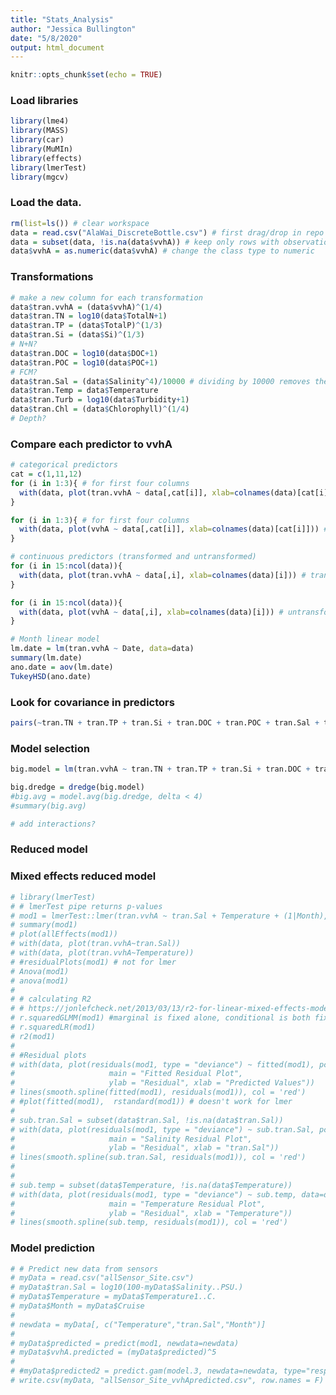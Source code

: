 ```yaml
---
title: "Stats_Analysis"
author: "Jessica Bullington"
date: "5/8/2020"
output: html_document
---
```


```r
knitr::opts_chunk$set(echo = TRUE)
```

### Load libraries
```r
library(lme4)
library(MASS)
library(car)
library(MuMIn)
library(effects)
library(lmerTest)
library(mgcv)
```


### Load the data.
```r
rm(list=ls()) # clear workspace
data = read.csv("AlaWai_DiscreteBottle.csv") # first drag/drop in repo on github website
data = subset(data, !is.na(data$vvhA)) # keep only rows with observations for vvhA
data$vvhA = as.numeric(data$vvhA) # change the class type to numeric
```

### Transformations
```r
# make a new column for each transformation
data$tran.vvhA = (data$vvhA)^(1/4)
data$tran.TN = log10(data$TotalN+1)
data$tran.TP = (data$TotalP)^(1/3)
data$tran.Si = (data$Si)^(1/3)
# N+N?
data$tran.DOC = log10(data$DOC+1)
data$tran.POC = log10(data$POC+1)
# FCM?
data$tran.Sal = (data$Salinity^4)/10000 # dividing by 10000 removes the scaling issue with lm
data$tran.Temp = data$Temperature
data$tran.Turb = log10(data$Turbidity+1)
data$tran.Chl = (data$Chlorophyll)^(1/4)
# Depth?
```

### Compare each predictor to vvhA
```r
# categorical predictors
cat = c(1,11,12)
for (i in 1:3){ # for first four columns
  with(data, plot(tran.vvhA ~ data[,cat[i]], xlab=colnames(data)[cat[i]])) # transformed vvhA
}

for (i in 1:3){ # for first four columns
  with(data, plot(vvhA ~ data[,cat[i]], xlab=colnames(data)[cat[i]])) # untransformed vvhA
}

# continuous predictors (transformed and untransformed)
for (i in 15:ncol(data)){ 
  with(data, plot(tran.vvhA ~ data[,i], xlab=colnames(data)[i])) # transformed vvhA
}

for (i in 15:ncol(data)){ 
  with(data, plot(vvhA ~ data[,i], xlab=colnames(data)[i])) # untransformed vvhA
}

```

```r
# Month linear model
lm.date = lm(tran.vvhA ~ Date, data=data)
summary(lm.date)
ano.date = aov(lm.date)
TukeyHSD(ano.date)
```


### Look for covariance in predictors
```r
pairs(~tran.TN + tran.TP + tran.Si + tran.DOC + tran.POC + tran.Sal + tran.Temp + tran.Turb + tran.Chl, data =data) # add N+N, FCM, Depth
```


### Model selection
```r
big.model = lm(tran.vvhA ~ tran.TN + tran.TP + tran.Si + tran.DOC + tran.POC + tran.Sal + tran.Temp + tran.Turb + tran.Chl + Month + Site, data =data)

big.dredge = dredge(big.model)
#big.avg = model.avg(big.dredge, delta < 4)
#summary(big.avg)

# add interactions?
```


### Reduced model


### Mixed effects reduced model
```r
# library(lmerTest)
# # lmerTest pipe returns p-values
# mod1 = lmerTest::lmer(tran.vvhA ~ tran.Sal + Temperature + (1|Month), data = data) # interaction not sig
# summary(mod1)
# plot(allEffects(mod1))
# with(data, plot(tran.vvhA~tran.Sal))
# with(data, plot(tran.vvhA~Temperature))
# #residualPlots(mod1) # not for lmer
# Anova(mod1)
# anova(mod1) 
# 
# # calculating R2
# # https://jonlefcheck.net/2013/03/13/r2-for-linear-mixed-effects-models/
# r.squaredGLMM(mod1) #marginal is fixed alone, conditional is both fixed and random
# r.squaredLR(mod1)
# r2(mod1)
# 
# #Residual plots
# with(data, plot(residuals(mod1, type = "deviance") ~ fitted(mod1), pch = 19, 
#                     main = "Fitted Residual Plot", 
#                     ylab = "Residual", xlab = "Predicted Values"))
# lines(smooth.spline(fitted(mod1), residuals(mod1)), col = 'red')
# #plot(fitted(mod1),  rstandard(mod1)) # doesn't work for lmer
# 
# sub.tran.Sal = subset(data$tran.Sal, !is.na(data$tran.Sal))
# with(data, plot(residuals(mod1, type = "deviance") ~ sub.tran.Sal, pch = 1, col = 'black',
#                     main = "Salinity Residual Plot", 
#                     ylab = "Residual", xlab = "tran.Sal"))
# lines(smooth.spline(sub.tran.Sal, residuals(mod1)), col = 'red')
# 
# 
# sub.temp = subset(data$Temperature, !is.na(data$Temperature))
# with(data, plot(residuals(mod1, type = "deviance") ~ sub.temp, data=data, pch = 1, col = 'black',
#                     main = "Temperature Residual Plot", 
#                     ylab = "Residual", xlab = "Temperature"))
# lines(smooth.spline(sub.temp, residuals(mod1)), col = 'red')
```


### Model prediction
```r
# # Predict new data from sensors
# myData = read.csv("allSensor_Site.csv")
# myData$tran.Sal = log10(100-myData$Salinity..PSU.)
# myData$Temperature = myData$Temperature1..C.
# myData$Month = myData$Cruise
# 
# newdata = myData[, c("Temperature","tran.Sal","Month")]
# 
# myData$predicted = predict(mod1, newdata=newdata)
# myData$vvhA.predicted = (myData$predicted)^5
# 
# #myData$predicted2 = predict.gam(model.3, newdata=newdata, type="response") #same output as predict()
# write.csv(myData, "allSensor_Site_vvhApredicted.csv", row.names = F)
```



